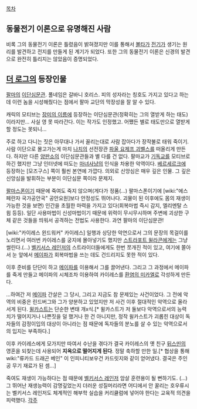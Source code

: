 [[목차]]
== 동물전기 이론으로 유명해진 사람 ==
비록 그의 동물전기 이론은 틀렸음이 밝혀졌지만 이를 통해서 [[볼타]]가 [[전기]]가 생기는 원리를 발견하고 전지를 만들게 된 계기가 되었다.
또한 그의 동물전기 이론은 신경의 발견으로 완전히 틀리지는 않았음이 증명되었다.

== [[더 로그]]의 등장인물 ==
[[팔마]]의 [[이단심문관]]. 풀네임은 갈바니 호리스. 피의 성자라는 칭호도 가지고 있다고 하는데 이런 놈을 시성해줬다는 점에서 팔마 교단의 막장성을 잘 알 수 있다.

캐릭의 모티브는 [[장미의 이름]]에 등장하는 이단심문관(정확히는 그의 열받게 하는 태도)이라지만... 사실 영 못 따라간다. 이는 작가도 인정했고. 어쨌든 별로 태도만으로 열받게 할 정도는 못되니...

주로 하고 다니는 짓은 아무대나 가서 꼴리는대로 사람 잡아다가 장작불로 태워 죽이기. 사람 이단으로 몰고가는게 마치 [[나치]]의 선전장관 [[파울 요제프 괴벨스]]를 떠올리게 만든다. 하지만 다른 [[양판소]]의 이단심문관들과 별 다를 건 없다. 팔마교가 [[기독교]]를 모티브로 하긴 했지만 그냥 인터넷에 떠도는 [[마녀사냥]]의 인식을 차용한 악역이다. [[베르세르크]]에 등장하는 [모즈구스] 쪽이 훨씬 본연에 가깝다. 의외로 신앙심은 매우 깊은 인물. 그 깊은 신앙심을 발휘하는 부분이 이단심문 쪽이라 문제지.

[[팔마스폰]]이기 때문에 죽여도 죽지 않으며(게다가 정품(…) 팔마스폰이기에 [wiki:"에스페란자 국가공안국" 공안요원]보다 안정성도 뛰어나다. 괴물이 된 이후에도 몸의 재생이 가능한 것을 보면) 인간을 초월한 마력을 가지고 있다(회복마법 즉시 감지, 엘리멘탈 스윔 등등). 일단 사용마법이 신성마법이기 때문에 위력이 무시무시하며 주변에 괴상한 구체 같은 것들을 띄워서 공격하는 전법도 사용한다. 과연 팔마의 이단심문관!

[wiki:"카이레스 윈드워커" 카이레스] 일행과 상당한 악연으로서 그의 문장의 목걸이를 노리면서 여러번 카이레스를 궁지에 몰아넣기도 했지만 [[스트라포트 윌라콘]]에게는 그냥 썰린다.(…) [[벨키서스 레인저]]의 스트라이더들에게도 한번 쪼개진 적이 있고, 여기에 쫄아서 눈 앞에서 [[메이파]]가 회복마법을 쓰는 데도 건드리지도 못한 적이 있다.


이후 준비를 단단이 하고 [[메이파]]를 이용해서 그를 끌어낸다. 그리고 그 과정에서 메이파를 죽게 만들고 메이파의 시체조차 이용하여 카이레스를 [[환염의 미카엘]]로 각성하게 만든다.

...하여간 저 [[메이파]] 간살은 그 당시, 그리고 지금도 참 문제있는 사건이었다. 그 전에 악역의 비중은 린드버그와 그가 양분하고 있었지만 저 사건 이후 절대적인 악역으로 올라서게 된다. [[윌카스트]]는 단순한 변태 개x식.[* 윌카스트가 저 둘보다 악역으로서의 능력치가 떨어지거나 나쁜짓을 덜 했거나 한 건 아니지만, 정작 윌카스트가 괴롭힌 대상이 독자들의 감정이입의 대상이 아니라는 점 때문에 독자들의 분노를 살 수 있는 악역으로서의 입지는 부족하다.]

이후 카이레스에게 모가지만 따여서 수난을 겪다가 결국 카이레스의 옛 친구 [[뒤스띤]]의 영혼을 되찾는데 사용되어 '''지옥으로 떨어지게 된다'''. 정말 축하할 만한 일.[* 협상을 통해 wiki:"류카드 드래곤 베인" 이 인피니티보우건 카드릿지와 같이 얻어냈다. 결국은 주인공 무기 재료가 된 셈...]

죽여도 재생이 가능하다는 점 때문에 [[벨키서스 레인저]] 암살 훈련용이 될 뻔하기도. (…) 그 뛰어난 재생능력이 감명깊었는지 더러운 성질머리라면 어디에서 안 꿀리는 호우류시는 벨키서스 레인저도 체계적인 해부학 실습을 커리큘럼에 넣어야 한다는 교육적 의견을 피력했다.
[[각주]]
